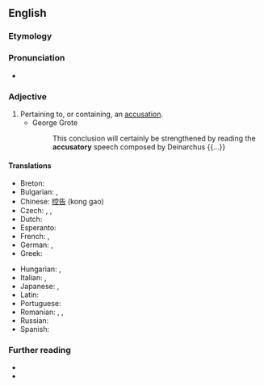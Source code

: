 ==English==

===Etymology===
{{suffix|accuse|atory|lang=en}}

===Pronunciation===
* {{a|US}} {{IPA|/ə.ˈkju.zə.ˌtɔɹ.i/|lang=en}}

===Adjective===
{{en-adj}}

# Pertaining to, or containing, an [[accusation]]. {{defdate|from the early 17th c.}}
#* George Grote
#*: This conclusion will certainly be strengthened by reading the '''accusatory''' speech composed by Deinarchus {{...}}

====Translations====
{{trans-top|pertaining to, or containing, an accusation}}
* Breton: {{t|br|tamallus}}
* Bulgarian: {{t+|bg|обвинителен|m}}, {{t+|bg|обвиняващ}}
* Chinese: [[控告]] (kong gao)
* Czech: {{t|cs|žalující}}, {{t|cs|obviňující}}, {{t|cs|vyčítavý}}
* Dutch: {{t+|nl|beschuldigend}}
* Esperanto: {{t|eo|kulpiga}}
* French: {{t+|fr|accusateur|m}}, {{t|fr|accusateuse|f}}
* German: {{t+|de|anklagend}}, {{t|de|anklägerisch}}
* Greek: {{t+|el|κατηγορητικός}}
{{trans-mid}}
* Hungarian: {{t+|hu|vádló}}, {{t|hu|vádoló}}
* Italian: {{t|it|accusatorio|m}}, {{t|it|accusatoria|f}}
* Japanese: {{t+|ja|非難|alt=非難の|tr=ひなんの, hinan no}}, {{t|ja|批難|alt=批難の|tr=ひなんの, hinan no}}
* Latin: {{t|la|accusatorius}}
* Portuguese: {{t|pt|acusatório}}
* Romanian: {{t|ro|acuzatoriu|m}}, {{t|ro|acuzatorie|f}}, {{t|ro|acuzatorii|p}}
* Russian: {{t+|ru|обвини́тельный}}
* Spanish: {{t+|es|acusatorio}}
{{trans-bottom}}

===Further reading===
* {{R:OneLook}}
* {{R:Webster 1913}}